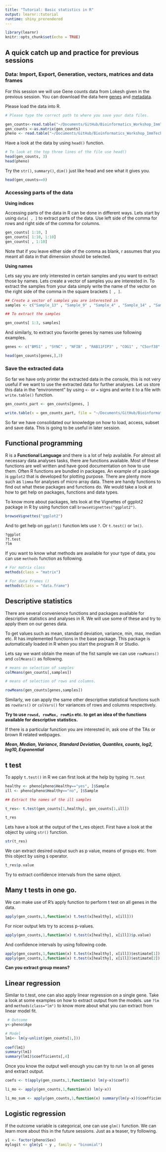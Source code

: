 ```yaml
---
title: "Tutorial: Basic statistics in R"
output: learnr::tutorial
runtime: shiny_prerendered
---
```



```r
library(learnr)
knitr::opts_chunk$set(echo = TRUE)
```


## A quick catch up and practice for previous sessions

### Data: Import, Export, Generation, vectors, matrices and data frames
 
  
For this session we will use Gene counts data from Lokesh given in the previous session. You can download the data here [genes](https://immuntech.github.io/Bioinformatics_Workshop_ImmTech/Data/2019-10-15/gene_counts.tsv) and [metadata](https://immuntech.github.io/Bioinformatics_Workshop_ImmTech/Data/2019-10-15/metadata.tsv).

Please load the data into R.
```r

# Please type the correct path to where you save your data files.

gen_counts<-read.table("~/Documents/GitHub/Bioinformatics_Workshop_ImmTech/Data/2019-11-18/data/gene_counts.tsv")
gen_counts <-as.matrix(gen_counts)
pheno <- read.table("~/Documents/GitHub/Bioinformatics_Workshop_ImmTech/Data/2019-11-18/data/metadata.tsv", header = TRUE)
```

Have a look at the data by using `head()` function.

```r
# To look at the top three lines of the file use head()
head(gen_counts, 3)
head(pheno)
```

Try the `str()`, `summary()`, `dim()` just like head and see what it gives you.

```r
head(gen_counts==0)
```

### Accessing parts of the data 

**Using indices**

Accessing parts of the data in R can be done in different ways. Lets start by using `data[ , ]` to extract parts of the data. Use left side of the comma for rows and right side of the comma for columns. 

```r
gen_counts[ 1:10, ]
gen_counts[ 1:10, 1:10]
gen_counts[ , 1:10]
```

Note that if you leave either side of the comma as blank, r assumes that you meant all data in that dimension should be selected.

**Using names**

Lets say you are only interested in certain samples and you want to extract those by names. 
Lets create a vector of samples you are interested in. To extract the samples from your data simply write the name of the vector on the right side of the comma in the square brackets `[ , ]`.

```r
## Create a vector of samples you are interested in
samples <- c("Sample_13" , "Sample_9" , "Sample_4" , "Sample_14" , "Sample_12")

## To extract the samples 

gen_counts[ 1:3, samples]

```

And similarly, to extract you favorite genes by names use following examples.

```r
genes <- c("BMS1" , "SYNC" , "NFIB" , "RAB11FIP3" , "COG1" , "C5orf38" , "FAM126B" ,   "SUCLA2" , "SCN4A" , "CISD1"  )

head(gen_counts[genes,],3)

```

### Save the extracted data

So far we have only printer the extracted data in the console, this is not very useful if we want to use the extracted data for further analyses. Let us store this data in the "environment" by using `<-` or `=` signs and write it to a file with `write.table()` function.

```r
gen_counts_part <- gen_counts[genes, ] 

write.table(x = gen_counts_part, file = "~/Documents/GitHub/Bioinformatics_Workshop_ImmTech/Data/2019-11-18/data/part_gene_counts.tsv", row.names = TRUE, col.names = TRUE)

```


So far we have consolidated our knowledge on how to load, access, subset and save data. This is going to be useful in later session.



## Functional programming

R is a **Functional Language** and there is a lot of help available. For almost all necessary data analyses tasks, there are functions available. Most of these functions are well written and have good documentation on how to use them. Often R functions are bundled in packages. An example of a package is `ggplot2` that is developed for plotting purpose. There are plenty more such as `limma` for analyses of micro array data. There are handy functions to find out what these packages and functions do.
We would take a look at how to get help on packages, functions and data types.

To know more about packages, lets look at the Vignettes of ggplot2 package in R by using function call `browseVignettes("ggplot2")`.

```r
browseVignettes("ggplot2")
```

And to get help on `ggplot()` function lets use `?`. Or `t.test()` or `lm()`.


```r
?ggplot
?t.test
?lm
```

If you want to know what methods are available for your type of data, you can use `methods` function as following. 

```r
# For matrix class
methods(class = "matrix")

# For data frames ()
methods(class = "data.frame")
```



## Descriptive statistics

There are several convenience functions and packages available for descriptive statistics and analyses in R. We will use some of these and try to apply them on our genes data.

To get values such as mean, standard deviation, variance, min, max, median etc. R has implemented functions in the base package. This package is automatically loaded in R when you start the program R or Studio.

Lets say we want obtain the mean of the fist sample we can use `rowMeans()` and `colMeans()` as following.

```r

# means on selection of samples
colMeans(gen_counts[,samples])

# means of selection of rows and columns. 

rowMeans(gen_counts[genes,samples])


```

Similarly, we can apply the same other descriptive statistical functions such as `rowVars()` or `colVars()` for variances of rows and columns respectively.

 **Try to use `rowsd, rowMax, rowMin` etc. to get an idea of the functions available for descriptive statistics.**

If there is a particular function you are interested in, ask one of the TAs or brown R related webpages.

 ***Mean, Median, Variance, Standard Deviation, Quantiles, counts, log2, log10, Exponential***
    

## t test

 To apply `t.test()` in R we can first look at the help by typing `?t.test`

```r
healthy <- pheno[pheno$Healthy=="yes", ]$Sample
ill <- pheno[pheno$Healthy=="no", ]$Sample

## Extract the names of the ill samples

t_res<- t.test(gen_counts[1,healthy], gen_counts[1,ill])

t_res
```

Lets have a look at the output of the t_res object. First have a look at the object by using `str()` function.

```r
str(t_res)
```

We can extract desired output such as p value, means of groups etc. from this object by using `$` operator.

```r
t_res$p.value
```

Try to extract confidence intervals from the same object.


## Many t tests in one go.

We can make use of R's apply function to perform t test on all genes in the data. 

```r
apply(gen_counts,1,function(x) t.test(x[healthy], x[ill]))
```

For nicer output lets try to access p-values.
```r
apply(gen_counts,1,function(x) t.test(x[healthy], x[ill])$p.value)
```

And confidence intervals by using following code.

```r
apply(gen_counts,1,function(x) t.test(x[healthy], x[ill])$estimate[1])
apply(gen_counts,1,function(x) t.test(x[healthy], x[ill])$estimate[2])

```

 **Can you extract group means?**


## Linear regression

Similar to t.test, one can also apply linear regression on a single gene. Take a look at some examples on how to extract output from the models. use `?lm` and `methods(class="lm")` to know more about what you can extract from linear model fit.

```r
 # Outcome
y<-pheno$Age

# Model
lm1<- lm(y~unlist(gen_counts[1,]))
 
coef(lm1)
summary(lm1)
summary(lm1)$coefficients[,4]
```

Once you know the output well enough you can try to run `lm` on all genes and extract output.


```r
coefs <- t(apply(gen_counts,1,function(x) lm(y~x)$coef))

li_mo <- apply(gen_counts,1,function(x) lm(y~x))

li_mo_sum <- apply(gen_counts,1,function(x) summary(lm(y~x))$coefficients[,4])

```


## Logistic regression 

If the outcome variable is categorical, one can use `glm()` function. We can learn more about this in the future sessions. Just as a teaser, try following.

```r
y1 <- factor(pheno$Sex)
mylogit <- glm(y1 ~ y , family = "binomial")
```


 




